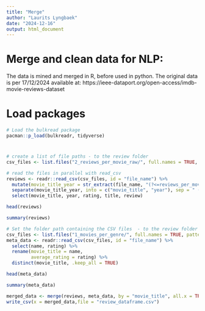 ---
title: "Merge"
author: "Laurits Lyngbaek"
date: "2024-12-16"
output: html_document
---
# Merge and clean data for NLP:
The data is mined and merged in R, before used in python.
The original data is per 17/12/2024 available at:
https://ieee-dataport.org/open-access/imdb-movie-reviews-dataset

# Load packages
```{r}
# Load the bulkread package
pacman::p_load(bulkreadr, tidyverse)

```

# 
```{r}
# create a list of file paths - to the review folder
csv_files <- list.files("2_reviews_per_movie_raw/", full.names = TRUE, pattern = "\\.csv$")

# read the files in parallel with read_csv
reviews <- readr::read_csv(csv_files, id = "file_name") %>% 
  mutate(movie_title_year = str_extract(file_name, "(?<=reviews_per_movie_raw/).+(?=\\.csv)")) %>% #isolate title name and publication year from file string
  separate(movie_title_year, into = c("movie_title", "year"), sep = " (?=\\d{4}$)", convert = TRUE) %>% # split the year and title, by selecting the last 4 digits
  select(movie_title, year, rating, title, review)

head(reviews)
```
```{r}
summary(reviews)
```




```{r}
# Set the folder path containing the CSV files  - to the review folder
csv_files <- list.files("1_movies_per_genre/", full.names = TRUE, pattern = "\\.csv$")
meta_data <- readr::read_csv(csv_files, id = "file_name") %>% 
  select(name, rating) %>% 
  rename(movie_title = name,
         average_rating = rating) %>% 
  distinct(movie_title, .keep_all = TRUE)

head(meta_data)
```


```{r}
summary(meta_data)
```

```{r}
merged_data <- merge(reviews, meta_data, by = "movie_title", all.x = TRUE)
write_csv(x = merged_data,file = "review_dataframe.csv")
```








